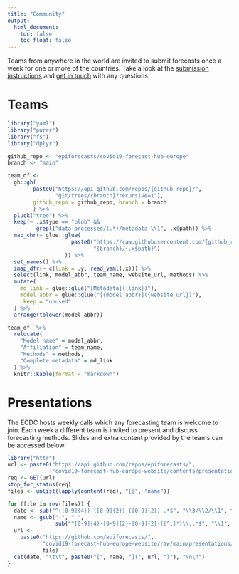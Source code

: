 ```yaml
---
title: "Community"
output:
  html_document:
    toc: false
    toc_float: false
---
```

Teams from anywhere in the world are invited to submit forecasts once a week for one or more of the countries. Take a look at the [submission instructions](https://github.com/epiforecasts/covid19-forecast-hub-europe/wiki) and [get in touch](contact.html) with any questions.

# Teams

```r
library("yaml")
library("purrr")
library("fs")
library("dplyr")

github_repo <- "epiforecasts/covid19-forecast-hub-europe"
branch <- "main"

team_df <-
  gh::gh(
        paste0("https://api.github.com/repos/{github_repo}/",
               "git/trees/{branch}?recursive=1"),
        github_repo = github_repo, branch = branch
        ) %>%
  pluck("tree") %>%
  keep(~ .x$type == "blob" &&
         grepl("data-processed/(.*)/metadata-\\1", .x$path)) %>%
  map_chr(~ glue::glue(
                    paste0("https://raw.githubusercontent.com/{github_repo}/",
                           "{branch}/{.x$path}")
                  )) %>%
  set_names() %>%
  imap_dfr(~ c(link = .y, read_yaml(.x))) %>%
  select(link, model_abbr, team_name, website_url, methods) %>%
  mutate(
    md_link = glue::glue("[Metadata]({link})"),
    model_abbr = glue::glue("[{model_abbr}]({website_url})"),
    .keep = "unused"
  ) %>%
  arrange(tolower(model_abbr))

team_df  %>%
  relocate(
    "Model name" = model_abbr,
    "Affiliation" = team_name,
    "Methods" = methods,
    "Complete metadata" = md_link
  ) %>%
  knitr::kable(format = "markdown")
```

# Presentations

The ECDC hosts weekly calls which any forecasting team is welcome to join. Each week a different team is invited to present and discuss forecasting methods. Slides and extra content provided by the teams can be accessed below:

```r
library("httr")
url <- paste0("https://api.github.com/repos/epiforecasts/",
              "covid19-forecast-hub-europe-website/contents/presentations")
req <- GET(url)
stop_for_status(req)
files <- unlist(lapply(content(req), "[[", "name"))

for (file in rev(files)) {
  date <- sub("^([0-9]{4})-([0-9]{2})-([0-9]{2})-.*$", "\\3/\\2/\\1", file)
  name <- gsub("-", " ",
               sub("^[0-9]{4}-[0-9]{2}-[0-9]{2}-([^.]*)\\..*$", "\\1", file))
  url <-
    paste0("https://github.com/epiforecasts/",
           "covid19-forecast-hub-europe-website/raw/main/presentations/",
           file)
  cat(date, "\t\t", paste0("[", name, "](", url, ")"), "\n\n")
}
```
